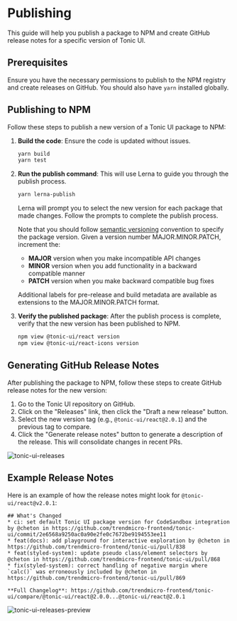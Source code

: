 
# Publishing

This guide will help you publish a package to NPM and create GitHub release notes for a specific version of Tonic UI.

## Prerequisites

Ensure you have the necessary permissions to publish to the NPM registry and create releases on GitHub. You should also have `yarn` installed globally.

## Publishing to NPM

Follow these steps to publish a new version of a Tonic UI package to NPM:

1. **Build the code**: Ensure the code is updated without issues.
    ```bash
    yarn build
    yarn test
    ```

2. **Run the publish command**: This will use Lerna to guide you through the publish process.
    ```bash
    yarn lerna-publish
    ```
    Lerna will prompt you to select the new version for each package that made changes. Follow the prompts to complete the publish process.

    Note that you should follow [semantic versioning](https://semver.org/) convention to specify the package version. Given a version number MAJOR.MINOR.PATCH, increment the:
    - **MAJOR** version when you make incompatible API changes
    - **MINOR** version when you add functionality in a backward compatible manner
    - **PATCH** version when you make backward compatible bug fixes

    Additional labels for pre-release and build metadata are available as extensions to the MAJOR.MINOR.PATCH format.

3. **Verify the published package**: After the publish process is complete, verify that the new version has been published to NPM.
    ```bash
    npm view @tonic-ui/react version
    npm view @tonic-ui/react-icons version
    ```

## Generating GitHub Release Notes

After publishing the package to NPM, follow these steps to create GitHub release notes for the new version:

1. Go to the Tonic UI repository on GitHub.
2. Click on the "Releases" link, then click the "Draft a new release" button.
3. Select the new version tag (e.g., `@tonic-ui/react@2.0.1`) and the previous tag to compare.
4. Click the "Generate release notes" button to generate a description of the release. This will consolidate changes in recent PRs.

<BorderedBox p="4x">![tonic-ui-releases](https://github.com/trendmicro-frontend/tonic-ui/assets/447801/1e87f134-edc6-427d-8da3-7170881f0570)</BorderedBox>

## Example Release Notes

Here is an example of how the release notes might look for `@tonic-ui/react@v2.0.1`:

```mdx
## What's Changed
* ci: set default Tonic UI package version for CodeSandbox integration by @cheton in https://github.com/trendmicro-frontend/tonic-ui/commit/2e6568a9250ac0a90e2fe0c7672be9194553ee11
* feat(docs): add playground for interactive exploration by @cheton in https://github.com/trendmicro-frontend/tonic-ui/pull/838
* feat(styled-system): update pseudo class/element selectors by @cheton in https://github.com/trendmicro-frontend/tonic-ui/pull/868
* fix(styled-system): correct handling of negative margin where `calc()` was erroneously included by @cheton in https://github.com/trendmicro-frontend/tonic-ui/pull/869

**Full Changelog**: https://github.com/trendmicro-frontend/tonic-ui/compare/@tonic-ui/react@2.0.0...@tonic-ui/react@2.0.1
```

<BorderedBox p="4x">![tonic-ui-releases-preview](https://github.com/trendmicro-frontend/tonic-ui/assets/447801/0c8c6d59-a166-408b-ac66-3e63ef569d90)</BorderedBox>
